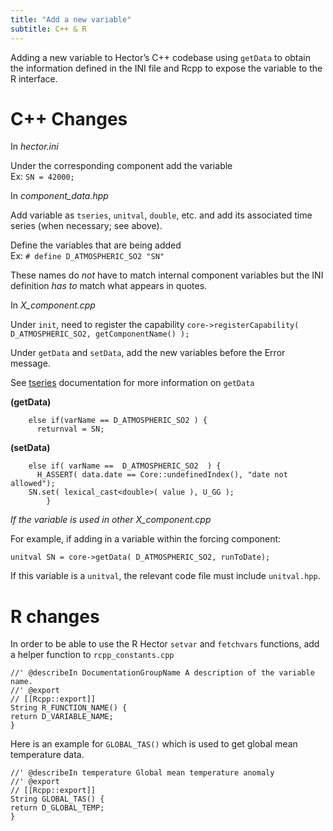 ```yaml
---
title: "Add a new variable"
subtitle: C++ & R
---
```


Adding a new variable to Hector's C++ codebase using `getData` to obtain the information defined in the INI file and Rcpp to expose the variable to the R interface.

# C++ Changes

In _hector.ini_  

Under the corresponding component add the variable  
	Ex: `SN = 42000;`

In _component_data.hpp_   

Add variable as `tseries`, `unitval`, `double`, etc. and add its associated time series (when necessary; see above).

Define the variables that are being added  
Ex: `# define D_ATMOSPHERIC_SO2 "SN"`
	
These names do *not* have to match internal component variables but the INI definition *has to* match what appears in quotes.

In _X_component.cpp_ 

Under `init`, need to register the capability
	`core->registerCapability( D_ATMOSPHERIC_SO2, getComponentName() );`

Under `getData` and `setData`, add the new variables before the Error message.  

See [tseries](TimeSeries.html) documentation for more information on `getData`

**(getData)**
```
	else if(varName == D_ATMOSPHERIC_SO2 ) {
	  returnval = SN;
```

**(setData)**
```
	else if( varName ==  D_ATMOSPHERIC_SO2  ) {
	  H_ASSERT( data.date == Core::undefinedIndex(), "date not allowed");
    SN.set( lexical_cast<double>( value ), U_GG );
        }
```

_If the variable is used in other X_component.cpp_  

For example, if adding in a variable within the forcing component:  

`unitval SN = core->getData( D_ATMOSPHERIC_SO2, runToDate);`

If this variable is a `unitval`, the relevant code file must include `unitval.hpp`.


# R changes {#R}


In order to be able to use the R Hector `setvar` and `fetchvars` functions, add a helper function to `rcpp_constants.cpp`

```
//' @describeIn DocumentationGroupName A description of the variable name. 
//' @export
// [[Rcpp::export]]
String R_FUNCTION_NAME() {
return D_VARIABLE_NAME;
}
```

Here is an example for `GLOBAL_TAS()` which is used to get global mean temperature data. 

```
//' @describeIn temperature Global mean temperature anomaly
//' @export
// [[Rcpp::export]]
String GLOBAL_TAS() {
return D_GLOBAL_TEMP;
}
```


